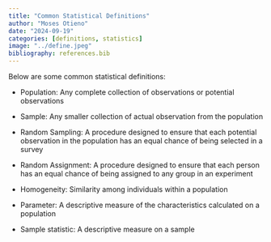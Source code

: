 ```yaml
---
title: "Common Statistical Definitions"
author: "Moses Otieno"
date: "2024-09-19"
categories: [definitions, statistics]
image: "../define.jpeg"
bibliography: references.bib
---
```


Below are some common statistical definitions:

-   Population: Any complete collection of observations or potential observations

-   Sample: Any smaller collection of actual observation from the population

-   Random Sampling: A procedure designed to ensure that each potential observation in the population has an equal chance of being selected in a survey

-   Random Assignment: A procedure designed to ensure that each person has an equal chance of being assigned to any group in an experiment

-   Homogeneity: Similarity among individuals within a population

-   Parameter: A descriptive measure of the characteristics calculated on a population

-   Sample statistic: A descriptive measure on a sample
